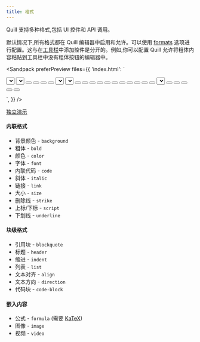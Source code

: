 ```yaml
---
title: 格式
---
```


Quill 支持多种格式,包括 UI 控件和 API 调用。

默认情况下,所有格式都在 Quill 编辑器中启用和允许。可以使用 [formats](/docs/configuration/#formats) 选项进行配置。这与在[工具栏](/docs/modules/toolbar/)中添加控件是分开的。例如,你可以配置 Quill 允许将粗体内容粘贴到工具栏中没有粗体按钮的编辑器中。

<Sandpack
  preferPreview
  files={{
'index.html': `
<link href="/styles.css" rel="stylesheet" />
<link href="{{site.cdn}}/quill.snow.css" rel="stylesheet" />
<script src="{{site.highlightjs}}/highlight.min.js"></script>
<script src="{{site.cdn}}/quill.js"></script>
<link
  rel="stylesheet"
  href="{{site.highlightjs}}/styles/atom-one-dark.min.css"
/>
<script src="{{site.katex}}/katex.min.js"></script>
<link rel="stylesheet" href="{{site.katex}}/katex.min.css" />

<div id="toolbar-container">
  <span class="ql-formats">
    <select class="ql-font"></select>
    <select class="ql-size"></select>
  </span>
  <span class="ql-formats">
    <button class="ql-bold"></button>
    <button class="ql-italic"></button>
    <button class="ql-underline"></button>
    <button class="ql-strike"></button>
  </span>
  <span class="ql-formats">
    <select class="ql-color"></select>
    <select class="ql-background"></select>
  </span>
  <span class="ql-formats">
    <button class="ql-script" value="sub"></button>
    <button class="ql-script" value="super"></button>
  </span>
  <span class="ql-formats">
    <button class="ql-header" value="1"></button>
    <button class="ql-header" value="2"></button>
    <button class="ql-blockquote"></button>
    <button class="ql-code-block"></button>
  </span>
  <span class="ql-formats">
    <button class="ql-list" value="ordered"></button>
    <button class="ql-list" value="bullet"></button>
    <button class="ql-indent" value="-1"></button>
    <button class="ql-indent" value="+1"></button>
  </span>
  <span class="ql-formats">
    <button class="ql-direction" value="rtl"></button>
    <select class="ql-align"></select>
  </span>
  <span class="ql-formats">
    <button class="ql-link"></button>
    <button class="ql-image"></button>
    <button class="ql-video"></button>
    <button class="ql-formula"></button>
  </span>
  <span class="ql-formats">
    <button class="ql-clean"></button>
  </span>
</div>
<div id="editor">
</div>

<!-- Initialize Quill editor -->
<script>
  const quill = new Quill('#editor', {
    modules: {
      syntax: true,
      toolbar: '#toolbar-container',
    },
    placeholder: 'Compose an epic...',
    theme: 'snow',
  });
</script>
`,
  }}
/>

<a className="standalone-link" href="/standalone/full/">
  独立演示
</a>

#### 内联格式

- 背景颜色 - `background`
- 粗体 - `bold`
- 颜色 - `color`
- 字体 - `font`
- 内联代码 - `code`
- 斜体 - `italic`
- 链接 - `link`
- 大小 - `size`
- 删除线 - `strike`
- 上标/下标 - `script`
- 下划线 - `underline`

#### 块级格式

- 引用块 - `blockquote`
- 标题 - `header`
- 缩进 - `indent`
- 列表 - `list`
- 文本对齐 - `align`
- 文本方向 - `direction`
- 代码块 - `code-block`

#### 嵌入内容

- 公式 - `formula` (需要 [KaTeX](https://katex.org/))
- 图像 - `image`
- 视频 - `video`
